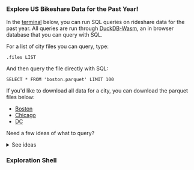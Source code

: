 
<div className="prose prose-slate w-2/3 m-auto mt-16">

### Explore US Bikeshare Data for the Past Year!

In the <a href="#shellHeader">terminal</a> below, you can run SQL queries on rideshare data for the past year. All queries are run through <a target="_blank" href="https://duckdb.org/2021/10/29/duckdb-wasm">DuckDB-Wasm</a>, an in browser database that you can query with SQL.

For a list of city files you can query, type:

`.files LIST`

And then query the file directly with SQL:

```
SELECT * FROM 'boston.parquet' LIMIT 100
```

If you'd like to download all data for a city, you can download the parquet files below:

- [Boston](/boston_recent_year.parquet)
- [Chicago](/chicago_recent_year.parquet)
- [DC](/dc_recent_year.parquet)

Need a few ideas of what to query?

<details className="hover:cursor-pointer">
  <summary>See ideas</summary>
  ### Where do people from my local station go and how long do they travel? 
    - Replace Dana Park with your local station name
  ```
    SELECT
        start_station_name,
        end_station_name,
        COUNT(*) as trips,
        ROUND(AVG(DATEDIFF('second', start_time, end_time)) / 60) as avg_duration_minutes,
        ROUND(MEDIAN(DATEDIFF('second', start_time, end_time)) / 60 ) as median_duration_minutes
    FROM 
        'boston.parquet'
    WHERE
        start_station_name = 'Dana Park'
    GROUP BY
        start_station_name,
        end_station_name
    ORDER BY 
        trips DESC;
  ```

### What's the median trip time at different hours of the day?

```
  SELECT
      EXTRACT(HOUR FROM start_time) AS hour,
      COUNT(*) AS trips,
      MEDIAN(DATEDIFF('minute', start_time, end_time)) AS median_trip_duration
  FROM
      'boston.parquet'
  GROUP BY
      hour
  ORDER BY
      hour;
```

</details>

### Exploration Shell

<div id="shellHeader" className="max-w-2/3"><Shell /></div>
</div>
